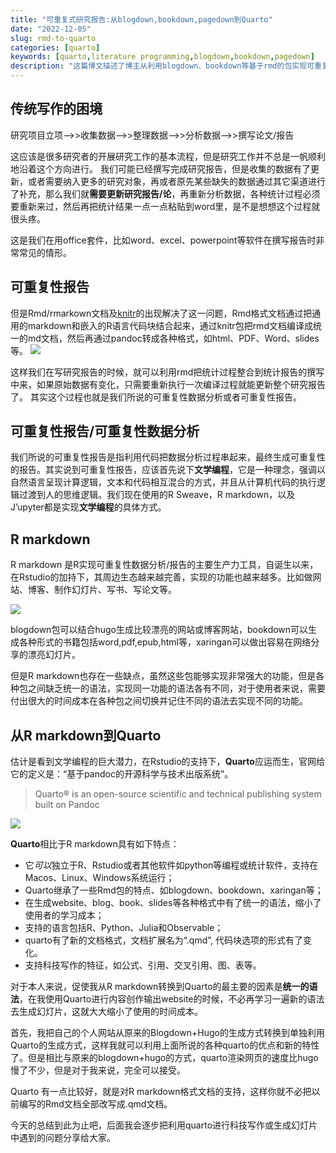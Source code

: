 ```yaml
---
title: "可重复式研究报告:从blogdown,bookdown,pagedown到Quarto"
date: "2022-12-05"
slug: rmd-to-quarto
categories: [quarto]
keywords: [quarto,literature programming,blogdown,bookdown,pagedown]
description: "这篇博文描述了博主从利用blogdown、bookdown等基于rmd的包实现可重复性研究报告到利用quarto实现的过程。"
---
```


## 传统写作的困境 

研究项目立项-->>收集数据-->>整理数据-->>分析数据-->>撰写论文/报告
 
这应该是很多研究者的开展研究工作的基本流程，但是研究工作并不总是一帆顺利地沿着这个方向进行。
我们可能已经撰写完成研究报告，但是收集的数据有了更新，或者需要纳入更多的研究对象，再或者原先某些缺失的数据通过其它渠道进行了补充，那么我们就**需要更新研究报告/论**，再重新分析数据，各种统计过程必须要重新来过，然后再把统计结果一点一点粘贴到word里，是不是想想这个过程就很头疼。

这是我们在用office套件，比如word、excel、powerpoint等软件在撰写报告时非常常见的情形。

## 可重复性报告

但是Rmd/rmarkown文档及[knitr](https://yihui.org/knitr/)的出现解决了这一问题，Rmd格式文档通过把通用的markdown和嵌入的R语言代码块结合起来，通过knitr包把rmd文档编译成统一的md文档，然后再通过pandoc转成各种格式，如html、PDF、Word、slides等。
![](rmd-pipeline-pandoc.png){fig-alt="rmd-pipeline-pandoc"}

这样我们在写研究报告的时候，就可以利用rmd把统计过程整合到统计报告的撰写中来，如果原始数据有变化，只需要重新执行一次编译过程就能更新整个研究报告了。
其实这个过程也就是我们所说的可重复性数据分析或者可重复性报告。

::: {.callout-note appearance="simple"}
## 可重复性报告/可重复性数据分析
我们所说的可重复性报告是指利用代码把数据分析过程串起来，最终生成可重复性的报告。其实说到可重复性报告，应该首先说下**文学编程**，它是一种理念，强调以自然语言呈现计算逻辑，文本和代码相互混合的方式，并且从计算机代码的执行逻辑过渡到人的思维逻辑。我们现在使用的R Sweave，R markdown，以及J'upyter都是实现**文学编程**的具体方式。
:::

## R markdown
R markdown 是R实现可重复性数据分析/报告的主要生产力工具，自诞生以来，在Rstudio的加持下，其周边生态越来越完善，实现的功能也越来越多。比如做网站、博客、制作幻灯片、写书、写论文等。

![](rmd-packages.png){fig-alt="rmd-packages"}

blogdown包可以结合hugo生成比较漂亮的网站或博客网站，bookdown可以生成各种形式的书籍包括word,pdf,epub,html等，xaringan可以做出容易在网络分享的漂亮幻灯片。

但是R markdown也存在一些缺点，虽然这些包能够实现非常强大的功能，但是各种包之间缺乏统一的语法，实现同一功能的语法各有不同，对于使用者来说，需要付出很大的时间成本在各种包之间切换并记住不同的语法去实现不同的功能。

## 从R markdown到Quarto
估计是看到文学编程的巨大潜力，在Rstudio的支持下，**Quarto**应运而生，官网给它的定义是："基于pandoc的开源科学与技术出版系统"。

> Quarto® is an open-source scientific and technical publishing system built on Pandoc

![](quarto.jpg){fig-alt="quarto"}

**Quarto**相比于R markdown具有如下特点：

- 它*可以*独立于R、Rstudio或者其他软件如python等编程或统计软件，支持在Macos、Linux、Windows系统运行；
- Quarto继承了一些Rmd包的特点、如blogdown、bookdown、xaringan等；
- 在生成website、blog、book、slides等各种格式中有了统一的语法，缩小了使用者的学习成本； 
- 支持的语言包括R、Python、Julia和Observable；
- quarto有了新的文档格式，文档扩展名为“.qmd”, 代码块选项的形式有了变化。
- 支持科技写作的特征，如公式、引用、交叉引用、图、表等。

对于本人来说，促使我从R markdown转换到Quarto的最主要的因素是**统一的语法**，在我使用Quarto进行内容创作输出website的时候，不必再学习一遍新的语法去生成幻灯片，这就大大缩小了使用的时间成本。

首先，我把自己的个人网站从原来的Blogdown+Hugo的生成方式转换到单独利用Quarto的生成方式，这样我就可以利用上面所说的各种quarto的优点和新的特性了。但是相比与原来的blogdown+hugo的方式，quarto渲染网页的速度比hugo慢了不少，但是对于我来说，完全可以接受。

Quarto 有一点比较好，就是对R markdown格式文档的支持，这样你就不必把以前编写的Rmd文档全部改写成.qmd文档。

今天的总结到此为止吧，后面我会逐步把利用quarto进行科技写作或生成幻灯片中遇到的问题分享给大家。

